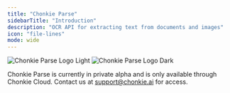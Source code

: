 ```yaml
---
title: "Chonkie Parse"
sidebarTitle: "Introduction"
description: "OCR API for extracting text from documents and images"
icon: "file-lines"
mode: wide
---
```


<img
  className="block dark:hidden"
  src="/assets/chonkie_parse_logo_v2.png"
  alt="Chonkie Parse Logo Light"
/>
<img
  className="hidden dark:block"
  src="/assets/chonkie_parse_logo_v2.png"
  alt="Chonkie Parse Logo Dark"
/>

Chonkie Parse is currently in private alpha and is only available through Chonkie Cloud. Contact us at [support@chonkie.ai](mailto:support@chonkie.ai) for access.
